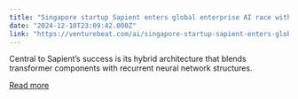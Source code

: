 ```yaml
---
title: "Singapore startup Sapient enters global enterprise AI race with new model architectures"
date: "2024-12-10T23:09:42.000Z"
link: "https://venturebeat.com/ai/singapore-startup-sapient-enters-global-enterprise-ai-race-with-new-model-architectures/"
---
```


Central to Sapient’s success is its hybrid architecture that blends transformer components with recurrent neural network structures.

[Read more](https://venturebeat.com/ai/singapore-startup-sapient-enters-global-enterprise-ai-race-with-new-model-architectures/)
